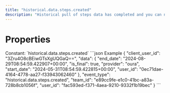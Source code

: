 ```yaml
---
title: "historical.data.steps.created"
description: "Historical pull of steps data has completed and you can now pull data for this resource."
---
```

# Properties
<ResponseField name="event_type" type="const string" required="true">
Constant: `historical.data.steps.created`
</ResponseField>
<ResponseField name="team_id" type="string" required="true">
</ResponseField>
<ResponseField name="user_id" type="string" required="true">
</ResponseField>
<ResponseField name="client_user_id" type="string" required="true">
</ResponseField>
<ResponseField name="data" type="HistoricalDataCreated" required="true">
<Expandable title="HistoricalDataCreated" defaultOpen="true">
<ResponseField name="user_id" type="string" required="true">
</ResponseField>
<ResponseField name="start_date" type="string" required="true">
</ResponseField>
<ResponseField name="end_date" type="string" required="true">
</ResponseField>
<ResponseField name="is_final" type="boolean" required="true">
</ResponseField>
<ResponseField name="provider" type="string" required="true">
</ResponseField>
</Expandable>
</ResponseField>
<ResponseExample>
```json Example
{
  "client_user_id": "3Zru4O8cBEiwGTsXgUQGaQ==",
  "data": {
    "end_date": "2024-08-29T08:54:59.422907+00:00",
    "is_final": true,
    "provider": "oura",
    "start_date": "2024-05-31T08:54:59.422815+00:00",
    "user_id": "0ec71dae-4164-4778-aa27-f33943062460"
  },
  "event_type": "historical.data.steps.created",
  "team_id": "e89cc9fe-e1c0-41bc-a83a-728b8cb1056f",
  "user_id": "fac593ed-f371-4aea-9210-9332f1b19bec"
}
```
</ResponseExample>
